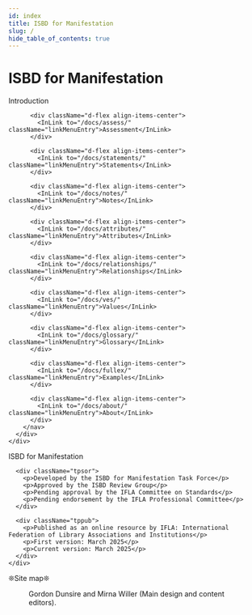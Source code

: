 ```yaml
---
id: index
title: ISBD for Manifestation
slug: /
hide_table_of_contents: true
---
```



# ISBD for Manifestation

<div className="row my-2">
  <div className="col-md-5">
    <div className="row gx-0 me-4">
      <div className="col-md-12">
        <nav className="d-flex flex-column" aria-label="Navigation for main sections">
          <div className="d-flex align-items-center">
            <InLink to="/intro/" className="linkMenuEntry">Introduction</InLink>
          </div>

          <div className="d-flex align-items-center">
            <InLink to="/docs/assess/" className="linkMenuEntry">Assessment</InLink>
          </div>

          <div className="d-flex align-items-center">
            <InLink to="/docs/statements/" className="linkMenuEntry">Statements</InLink>
          </div>

          <div className="d-flex align-items-center">
            <InLink to="/docs/notes/" className="linkMenuEntry">Notes</InLink>
          </div>

          <div className="d-flex align-items-center">
            <InLink to="/docs/attributes/" className="linkMenuEntry">Attributes</InLink>
          </div>

          <div className="d-flex align-items-center">
            <InLink to="/docs/relationships/" className="linkMenuEntry">Relationships</InLink>
          </div>

          <div className="d-flex align-items-center">
            <InLink to="/docs/ves/" className="linkMenuEntry">Values</InLink>
          </div>

          <div className="d-flex align-items-center">
            <InLink to="/docs/glossary/" className="linkMenuEntry">Glossary</InLink>
          </div>

          <div className="d-flex align-items-center">
            <InLink to="/docs/fullex/" className="linkMenuEntry">Examples</InLink>
          </div>

          <div className="d-flex align-items-center">
            <InLink to="/docs/about/" className="linkMenuEntry">About</InLink>
          </div>
        </nav>
      </div>
    </div>
  </div>

  <div className="col-md-7 border rounded">
    <div className="row my-2">
      <div className="tptit">
        <p>ISBD for Manifestation</p>
      </div>

      <div className="tpsor">
        <p>Developed by the ISBD for Manifestation Task Force</p>
        <p>Approved by the ISBD Review Group</p>
        <p>Pending approval by the IFLA Committee on Standards</p>
        <p>Pending endorsement by the IFLA Professional Committee</p>
      </div>

      <div className="tppub">
        <p>Published as an online resource by IFLA: International Federation of Library Associations and Institutions</p>
        <p>First version: March 2025</p>
        <p>Current version: March 2025</p>
      </div>
    </div>
  </div>
</div>

<QuickStart 
  introductionPath="/intro/"
  elementsPath="/attributes/"
  examplesPath="/fullex/"
/>

<DownloadPanel 
  pdfUrl="#"
  ttlUrl="/rdf/ttl/isbdm.ttl"
  jsonLdUrl="/rdf/jsonld/isbdm.jsonld"
  xmlUrl="/rdf/xml/isbdm.xml"
/>

<div className="row my-1 py-1 navISBDMMain text-center">
  <p className="m-0 p-0">&#10058;<OutLink to="/siteMap" className="linkFooter">Site map</OutLink>&#10058;</p>
  <div className="m-1 p-0">
    <OutLink to="https://creativecommons.org/licenses/by/4.0/" className="me-1">
      <Figure 
        src="/img/cc0_by.png" 
        alt="Badge for Creative Commons Attribution 4.0 International license" 
        caption=""
      />
    </OutLink>
    <p className="m-0">Gordon Dunsire and Mirna Willer (Main design and content editors).</p>
  </div>
</div>
